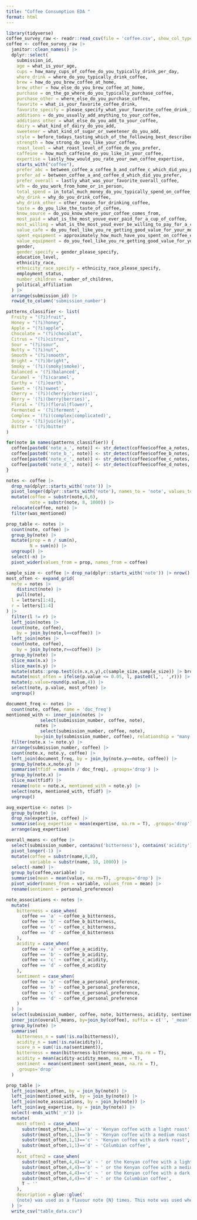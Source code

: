 ```yaml
---
title: "Coffee Consumption EDA "
format: html
---
```


```r
library(tidyverse)
coffee_survey_raw <- readr::read_csv(file = 'coffee.csv', show_col_types = F)
coffee <- coffee_survey_raw |> 
  janitor::clean_names() |> 
  dplyr::select(
    submission_id,
    age = what_is_your_age,
    cups = how_many_cups_of_coffee_do_you_typically_drink_per_day,
    where_drink = where_do_you_typically_drink_coffee,
    brew = how_do_you_brew_coffee_at_home,
    brew_other = how_else_do_you_brew_coffee_at_home,
    purchase = on_the_go_where_do_you_typically_purchase_coffee,
    purchase_other = where_else_do_you_purchase_coffee,
    favorite = what_is_your_favorite_coffee_drink,
    favorite_specify = please_specify_what_your_favorite_coffee_drink_is,
    additions = do_you_usually_add_anything_to_your_coffee,
    additions_other = what_else_do_you_add_to_your_coffee,
    dairy = what_kind_of_dairy_do_you_add,
    sweetener = what_kind_of_sugar_or_sweetener_do_you_add,
    style = before_todays_tasting_which_of_the_following_best_described_what_kind_of_coffee_you_like,
    strength = how_strong_do_you_like_your_coffee,
    roast_level = what_roast_level_of_coffee_do_you_prefer,
    caffeine = how_much_caffeine_do_you_like_in_your_coffee,
    expertise = lastly_how_would_you_rate_your_own_coffee_expertise,
    starts_with("coffee"),
    prefer_abc = between_coffee_a_coffee_b_and_coffee_c_which_did_you_prefer,
    prefer_ad = between_coffee_a_and_coffee_d_which_did_you_prefer,
    prefer_overall = lastly_what_was_your_favorite_overall_coffee,
    wfh = do_you_work_from_home_or_in_person,
    total_spend = in_total_much_money_do_you_typically_spend_on_coffee_in_a_month,
    why_drink = why_do_you_drink_coffee,
    why_drink_other = other_reason_for_drinking_coffee,
    taste = do_you_like_the_taste_of_coffee,
    know_source = do_you_know_where_your_coffee_comes_from,
    most_paid = what_is_the_most_youve_ever_paid_for_a_cup_of_coffee,
    most_willing = what_is_the_most_youd_ever_be_willing_to_pay_for_a_cup_of_coffee,
    value_cafe = do_you_feel_like_you_re_getting_good_value_for_your_money_when_you_buy_coffee_at_a_cafe,
    spent_equipment = approximately_how_much_have_you_spent_on_coffee_equipment_in_the_past_5_years,
    value_equipment = do_you_feel_like_you_re_getting_good_value_for_your_money_with_regards_to_your_coffee_equipment,
    gender,
    gender_specify = gender_please_specify,
    education_level,
    ethnicity_race,
    ethnicity_race_specify = ethnicity_race_please_specify,
    employment_status,
    number_children = number_of_children,
    political_affiliation
  ) |>
  arrange(submission_id) |>
  rowid_to_column('submission_number')
```

```r
patterns_classifier <- list(
  Fruity = "(?i)fruit", 
  Honey = "(?i)honey", 
  Apple = "(?i)apple",
  Chocolate = "(?i)chocolat",
  Citrus = "(?i)citrus",
  Sour = "(?i)sour",
  Nutty = "(?i)nut",
  Smooth = "(?i)smooth",
  Bright = "(?i)bright",
  Smoky = '(?i)(smoky|smoke)',
  Balanced = '(?i)balanced',
  Caramel = '(?i)caramel',
  Earthy = '(?i)earth',
  Sweet = '(?i)sweet',
  Cherry = '(?i)(cherry|cherries)',
  Berry = '(?i)(berry|berries)',
  Floral = '(?i)(floral|flower)',
  Fermented = '(?i)ferment',
  Complex = '(?i)(complex|complicated)',
  Juicy = '(?i)juic(e|y)',
  Bitter = '(?i)bitter'
)
```

```r
for(note in names(patterns_classifier)) {
  coffee[paste0('note_a_', note)] <- str_detect(coffee$coffee_a_notes, pattern = patterns_classifier[[note]])
  coffee[paste0('note_b_', note)] <- str_detect(coffee$coffee_b_notes, pattern = patterns_classifier[[note]])
  coffee[paste0('note_c_', note)] <- str_detect(coffee$coffee_c_notes, pattern = patterns_classifier[[note]])
  coffee[paste0('note_d_', note)] <- str_detect(coffee$coffee_d_notes, pattern = patterns_classifier[[note]])
}
```

```r
notes <- coffee |>
  drop_na(dplyr::starts_with('note')) |>
  pivot_longer(dplyr::starts_with('note'), names_to = 'note', values_to = 'was_mentioned') |>
  mutate(coffee = substr(note,6,6),
         note = substr(note, 8, 1000)) |>
  relocate(coffee, note) |>
  filter(was_mentioned)
```

```r
prop_table <- notes |>
  count(note, coffee) |>
  group_by(note) |>
  mutate(prop = n / sum(n),
         N = sum(n)) |>
  ungroup() |>
  select(-n) |>
  pivot_wider(values_from = prop, names_from = coffee)
```

```r
sample_size <- coffee |> drop_na(dplyr::starts_with('note')) |> nrow()
most_often <- expand_grid(
  note = notes |>
    distinct(note) |>
    pull(note),
  l = letters[1:4],
  r = letters[1:4]
) |>
  filter(l != r) |>
  left_join(notes |>
  count(note, coffee), 
    by = join_by(note,l==coffee)) |>
  left_join(notes |>
  count(note, coffee), 
    by = join_by(note,r==coffee)) |>
  group_by(note) |>
  slice_max(n.x) |>
  slice_max(n.y) |>
  mutate(stats::prop.test(c(n.x,n.y),c(sample_size,sample_size)) |> broom::tidy()) |>
  mutate(most_often = ifelse(p.value <= 0.05, l, paste0(l,', ',r))) |>
  mutate(p.value=round(p.value,4)) |>
  select(note, p.value, most_often) |>
  ungroup()
```

```r
document_freq <- notes |>
  count(note, coffee, name = 'doc_freq')
mentioned_with <- inner_join(notes |>
             select(submission_number, coffee, note),
           notes |>
             select(submission_number, coffee, note),
           by=join_by(submission_number, coffee), relationship = "many-to-many") |>
  filter(note.x != note.y) |>
  arrange(submission_number, coffee) |>
  count(note.x, note.y, coffee) |>
  left_join(document_freq, by = join_by(note.y==note, coffee)) |>
  group_by(note.x,note.y) |>
  summarise(tfidf = mean(n / doc_freq), .groups='drop') |>
  group_by(note.x) |>
  slice_max(tfidf) |>
  rename(note = note.x, mentioned_with = note.y) |>
  select(note, mentioned_with, tfidf) |>
  ungroup()
```

```r
avg_expertise <- notes |>
  group_by(note) |>
  drop_na(expertise, coffee) |>
  summarise(avg_expertise = mean(expertise, na.rm = T), .groups='drop') |>
  arrange(avg_expertise)
```

```r
overall_means <- coffee |>
  select(submission_number, contains('bitterness'), contains('acidity'), contains('preference')) |>
  pivot_longer(-1) |>
  mutate(coffee = substr(name,8,8),
         variable = substr(name, 10, 1000)) |>
  select(-name) |>
  group_by(coffee,variable) |>
  summarise(mean = mean(value, na.rm=T), .groups='drop') |>
  pivot_wider(names_from = variable, values_from = mean) |>
  rename(sentiment = personal_preference)

note_associations <- notes |>
  mutate(
    bitterness = case_when(
      coffee == 'a' ~ coffee_a_bitterness,
      coffee == 'b' ~ coffee_b_bitterness,
      coffee == 'c' ~ coffee_c_bitterness,
      coffee == 'd' ~ coffee_d_bitterness
    ),
    acidity = case_when(
      coffee == 'a' ~ coffee_a_acidity,
      coffee == 'b' ~ coffee_b_acidity,
      coffee == 'c' ~ coffee_c_acidity,
      coffee == 'd' ~ coffee_d_acidity
    ),
    sentiment = case_when(
      coffee == 'a' ~ coffee_a_personal_preference,
      coffee == 'b' ~ coffee_b_personal_preference,
      coffee == 'c' ~ coffee_c_personal_preference,
      coffee == 'd' ~ coffee_d_personal_preference
    )
  ) |>
  select(submission_number, coffee, note, bitterness, acidity, sentiment) |>
  inner_join(overall_means, by=join_by(coffee), suffix = c('', '_mean')) |>
  group_by(note) |>
  summarise(
    bitterness_n = sum(!is.na(bitterness)),
    acidity_n = sum(!is.na(acidity)),
    score_n = sum(!is.na(sentiment)),
    bitterness = mean(bitterness-bitterness_mean, na.rm = T),
    acidity = mean(acidity-acidity_mean, na.rm = T),
    sentiment = mean(sentiment-sentiment_mean, na.rm = T),
    .groups='drop'
  )
```

```r
prop_table |>
  left_join(most_often, by = join_by(note)) |>
  left_join(mentioned_with, by = join_by(note)) |>
  left_join(note_associations, by = join_by(note)) |>
  left_join(avg_expertise, by = join_by(note)) |>
  select(-ends_with('_n')) |>
  mutate(
    most_often1 = case_when(
      substr(most_often,1,1)=='a' ~ 'Kenyan coffee with a light roast',
      substr(most_often,1,1)=='b' ~ 'Kenyan coffee with a medium roast',
      substr(most_often,1,1)=='c' ~ 'Kenyan coffee with a dark roast',
      substr(most_often,1,1)=='d' ~ 'Columbian coffee',
    ),
    most_often2 = case_when(
      substr(most_often,4,4)=='a' ~ ' or the Kenyan coffee with a light roast',
      substr(most_often,4,4)=='b' ~ ' or the Kenyan coffee with a medium roast',
      substr(most_often,4,4)=='c' ~ ' or the Kenyan coffee with a dark roast',
      substr(most_often,4,4)=='d' ~ ' or the Columbian coffee',
      T ~ ''
    ),
    description = glue::glue('
    {note} was used as a flavour note {N} times. This note was used when the coffee was experienced as {ifelse(bitterness<0,"less","more")} bitter ({format(round(bitterness,2),nsmall=2,trim=T)}), {ifelse(acidity<0,"less","more")} acidic ({format(round(acidity,2),nsmall=2,trim=T)}), and {ifelse(sentiment<0,"less","more")} enjoyable ({format(round(sentiment,2),nsmall=2,trim=T)}). The flavour note was commonly mentioned along with "{mentioned_with}". Among the coffees in the kit the note was most commonly used to describe the {most_often1}{most_often2}.')
  ) |>
  write_csv("table_data.csv")
```



